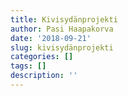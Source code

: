 ```yaml
---
title: Kivisydänprojekti
author: Pasi Haapakorva
date: '2018-09-21'
slug: kivisydänprojekti
categories: []
tags: []
description: ''
---
```



